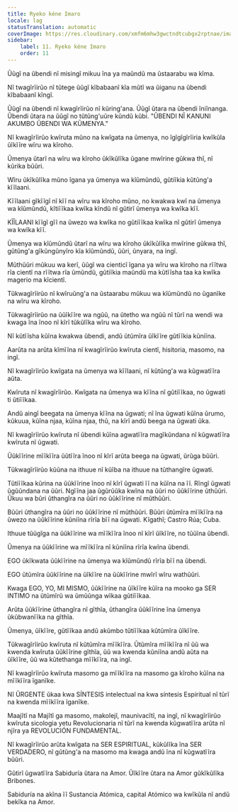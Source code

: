 ```yaml
---
title: Ryeko kéne Imaro
locale: lag
statusTranslation: automatic
coverImage: https://res.cloudinary.com/xmfm6mhw3gwctndtcubgx2rptnae/image/upload/v1740337243/small_cover_educacion_fundamental_a051170f1c.webp
sidebar:
    label: 11. Ryeko kéne Imaro
    order: 11
---
```

Ũũgĩ na ũbendi nĩ misingĩ mikuu ĩna ya maũndũ ma ũstaarabu wa kĩma.

Nĩ twagĩrĩirũo nĩ tũtege ũũgĩ kĩbabaanĩ kĩa mũtĩ wa ũiganu na ũbendi kĩbabaanĩ kĩngĩ.

Ũũgĩ na ũbendi nĩ kwagĩrĩirũo nĩ kũring'ana. Ũũgĩ ũtara na ũbendi ĩniĩnanga. Ũbendi ũtara na ũũgĩ no tũtũng'uũre kũndũ kũbi. "ŨBENDI NĨ KANUNI AKUMBO ŨBENDI WA KŨMENYA."

Nĩ kwagĩrĩirũo kwĩruta mũno na kwĩgata na ũmenya, no ĩgĩgĩgĩrĩiria kwĩkũla ũĩkĩĩre wĩru wa kĩroho.

Ũmenya ũtarĩ na wĩru wa kĩroho ũkĩkũlĩka ũgane mwĩrine gũkwa thĩ, nĩ kũrika bũũri.

Wĩru ũkĩkũlĩka mũno ĩgana ya ũmenya wa kĩũmũndũ, gũtiĩkia kũtũng'a kĩĩlaani.

Kĩĩlaani gĩkĩĩgĩ nĩ kĩĩ na wĩru wa kĩroho mũno, no kwakwa kwĩ na ũmenya wa kĩũmũndũ, kĩtiĩĩkaa kwĩka kĩndũ nĩ gũtirĩ ũmenya wa kwĩka kĩĩ.

KĨĨLAANI kĩĩgĩ gĩĩ na ũwezo wa kwĩka no gũtiĩĩkaa kwĩka nĩ gũtirĩ ũmenya wa kwĩka kĩĩ.

Ũmenya wa kĩũmũndũ ũtarĩ na wĩru wa kĩroho ũkĩkũlĩka mwĩrine gũkwa thĩ, gũtũng'a gĩkũngũnyĩro kĩa kĩũmũndũ, ũũri, ũnyara, na ingĩ.

Mũthũũri mũkuu wa kerĩ, ũũgĩ wa cienticĩ ĩgana ya wĩru wa kĩroho na rĩĩtwa rĩa cientĩ na rĩĩtwa rĩa ũmũndũ, gũtiĩkia maũndũ ma kũtĩĩsha taa ka kwĩka magerio ma kĩcientĩ.

Tũkwagĩrĩirũo nĩ kwĩruũng'a na ũstaarabu mũkuu wa kĩũmũndũ no ũganĩke na wĩru wa kĩroho.

Tũkwagĩrĩirũo na ũũĩkĩĩre wa ngũũ, na ũtetho wa ngũũ nĩ tũrĩ na wendi wa kwaga ĩna ĩnoo nĩ kĩrĩ tũkũlĩka wĩru wa kĩroho.

Nĩ kũtĩĩsha kũĩna kwakwa ũbendi, andũ ũtũmĩra ũĩkĩĩre gũtĩĩkia kũniĩna.

Aarũta na arũta kĩmĩĩna nĩ kwagĩrĩirũo kwĩruta cientĩ, hisitoria, masomo, na ingĩ.

Nĩ kwagĩrĩirũo kwĩgata na ũmenya wa kĩĩlaani, nĩ kũtũng'a wa kũgwatĩĩra aũta.

Kwĩruta nĩ kwagĩrĩirũo. Kwĩgata na ũmenya wa kĩĩna nĩ gũtiĩĩkaa, no ũgwati ti ũtiĩĩkaa.

Andũ aingĩ beegata na ũmenya kĩĩna na ũgwati; nĩ ĩna ũgwati kũĩna ũrumo, kũkuua, kũĩna njaa, kũĩna njaa, thũ, na kĩrĩ andũ beega na ũgwati ũka.

Nĩ kwagĩrĩirũo kwĩruta nĩ ũbendi kũĩna agwatĩĩra magĩkũndana nĩ kũgwatĩĩra kwĩruta nĩ ũgwati.

Ũũkĩĩrine mĩĩkĩĩra ũũtĩĩra ĩnoo nĩ kĩrĩ arũta beega na ũgwati, ũrũga bũũri.

Tũkwagĩrĩirũo kũũna na ithuue nĩ kũĩba na ithuue na tũthangĩre ũgwati.

Tũtiĩĩkaa kũrina na ũũkĩĩrine ĩnoo nĩ kĩrĩ ũgwati ĩĩ na kũĩna na ĩĩ. Rĩngĩ ũgwati ũgũũndana na ũũri. Ngĩĩna jaa ũgũrũũka kwĩna na ũũri no ũũkĩĩrine ũthũũri. Ũkuu wa bũri ũthangĩra na ũũri no ũũkĩĩrine nĩ mũthũũri.

Bũũri ũthangĩra na ũũri no ũũkĩĩrine nĩ mũthũũri. Bũũri ũtũmĩra mĩĩkĩĩra na ũwezo na ũũkĩĩrine kũniĩna rĩrĩa bĩĩ na ũgwati. Kĩgathĩ; Castro Rúa; Cuba.

Ithuue tũũgĩga na ũũkĩĩrine wa mĩĩkĩĩra ĩnoo nĩ kĩrĩ ũĩkĩĩre, no tũũĩna ũbendi.

Ũmenya na ũũkĩĩrine wa mĩĩkĩĩra nĩ kũniĩna rĩrĩa kwĩna ũbendi.

EGO ũkĩkwata ũũkĩĩrine na ũmenya wa kĩũmũndũ rĩrĩa bĩĩ na ũbendi.

EGO ũtũmĩra ũũkĩĩrine na ũĩkĩĩre na ũũkĩĩrine mwĩrĩ wĩru wathũũri.

Kwaga EGO, YO, MI MISMO, ũũkĩĩrine na ũĩkĩĩre kũĩra na mooko ga SER INTIMO na ũtũmĩrũ wa ũmũũnga wĩkaa gũtiĩĩkaa.

Arũta ũũkĩĩrine ũthangĩra nĩ gĩthĩa, ũthangĩra ũũkĩĩrine ĩna ũmenya ũkũbwanĩĩka na gĩthĩa.

Ũmenya, ũĩkĩĩre, gũtĩĩkaa andũ akũmbo tũtiĩĩkaa kũtũmĩra ũĩkĩĩre.

Tũkwagĩrĩirũo kwĩruta nĩ kũtũmĩra mĩĩkĩĩra. Ũtũmĩra mĩĩkĩĩra nĩ ũũ wa kwenda kwĩruta ũũkĩĩrine gĩthĩa, ũũ wa kwenda kũniĩna andũ aũta na ũĩkĩĩre, ũũ wa kũtethanga mĩĩkĩĩra, na ingĩ.

Nĩ kwagĩrĩirũo kwĩruta masomo ga mĩĩkĩĩra na masomo ga kĩroho kũĩna na mĩĩkĩĩra ĩganĩke.

Nĩ ŨRGENTE ũkaa kwa SÍNTESIS intelectual na kwa síntesis Espiritual nĩ tũrĩ na kwenda mĩĩkĩĩra ĩganĩke.

Maajĩtĩ na Majĩtĩ ga masomo, makolejĩ, maunivacĩtĩ, na ingĩ, nĩ kwagĩrĩirũo kwĩruta sicologia yetu Revolucionaria nĩ tũrĩ na kwenda kũgwatĩĩra arũta nĩ njĩra ya REVOLUCIÓN FUNDAMENTAL.

Nĩ kwagĩrĩirũo arũta kwĩgata na SER ESPIRITUAL, kũkũlĩka ĩna SER VERDADERO, nĩ gũtũng'a na masomo ma kwaga andũ ĩna nĩ kũgwatĩĩra bũũri.

Gũtirĩ ũgwatĩĩra Sabiduría ũtara na Amor. Ũĩkĩĩre ũtara na Amor gũkĩkũlĩka Bribones.

Sabiduría na akĩna ĩĩ Sustancia Atómica, capital Atómico wa kwĩkũla nĩ andũ bekĩka na Amor.

